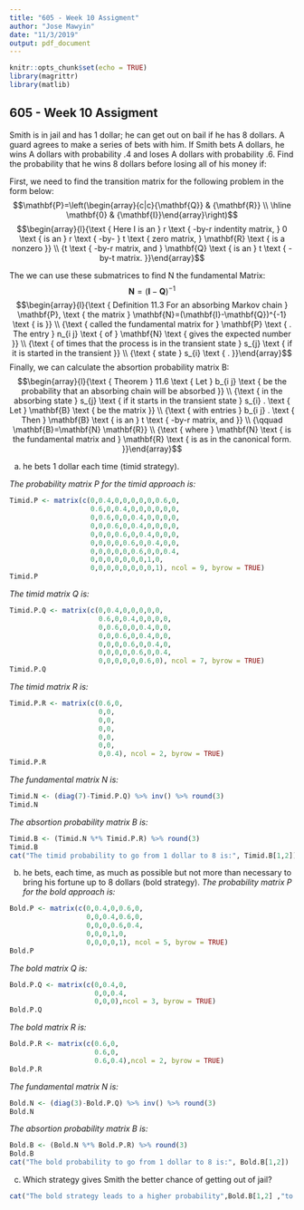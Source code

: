```yaml
---
title: "605 - Week 10 Assigment"
author: "Jose Mawyin"
date: "11/3/2019"
output: pdf_document
---
```


```r
knitr::opts_chunk$set(echo = TRUE)
library(magrittr)
library(matlib)
```

## 605 - Week 10 Assigment
Smith is in jail and has 1 dollar; he can get out on bail if he has 8 dollars.
A guard agrees to make a series of bets with him. If Smith bets A dollars, he wins A dollars with probability .4 and loses A dollars with probability .6.
Find the probability that he wins 8 dollars before losing all of his money if:

First, we need to find the transition matrix for the following problem in the form below:
$$\mathbf{P}=\left(\begin{array}{c|c}{\mathbf{Q}} & {\mathbf{R}} \\ \hline \mathbf{0} & {\mathbf{I}}\end{array}\right)$$
$$\begin{array}{l}{\text { Here I is an } r \text { -by-r indentity matrix, } 0 \text { is an } r \text { -by- } t \text { zero matrix, } \mathbf{R} \text { is a nonzero }} \\ {t \text { -by-r matrix, and } \mathbf{Q} \text { is an } t \text { -by-t matrix. }}\end{array}$$

The we can use these submatrices to find N the fundamental Matrix:
$$\mathbf{N}=(\mathbf{I}-\mathbf{Q})^{-1}$$
$$\begin{array}{l}{\text { Definition 11.3 For an absorbing Markov chain } \mathbf{P}, \text { the matrix } \mathbf{N}=(\mathbf{I}-\mathbf{Q})^{-1} \text { is }} \\ {\text { called the fundamental matrix for } \mathbf{P} \text { . The entry } n_{i j} \text { of } \mathbf{N} \text { gives the expected number }} \\ {\text { of times that the process is in the transient state } s_{j} \text { if it is started in the transient }} \\ {\text { state } s_{i} \text { . }}\end{array}$$
Finally, we can calculate the absortion probability matrix B:
$$\begin{array}{l}{\text { Theorem } 11.6 \text { Let } b_{i j} \text { be the probability that an absorbing chain will be absorbed }} \\ {\text { in the absorbing state } s_{j} \text { if it starts in the transient state } s_{i} . \text { Let } \mathbf{B} \text { be the matrix }} \\ {\text { with entries } b_{i j} . \text { Then } \mathbf{B} \text { is an } t \text { -by-r matrix, and }} \\ {\qquad \mathbf{B}=\mathbf{N} \mathbf{R}} \\ {\text { where } \mathbf{N} \text { is the fundamental matrix and } \mathbf{R} \text { is as in the canonical form. }}\end{array}$$

(a) he bets 1 dollar each time (timid strategy).

*The probability matrix P for the timid approach is:*
```r
Timid.P <- matrix(c(0,0.4,0,0,0,0,0,0.6,0,
                    0.6,0,0.4,0,0,0,0,0,0,
                    0,0.6,0,0,0.4,0,0,0,0,
                    0,0,0.6,0,0.4,0,0,0,0,
                    0,0,0,0.6,0,0.4,0,0,0,
                    0,0,0,0,0.6,0,0.4,0,0,
                    0,0,0,0,0,0.6,0,0,0.4,
                    0,0,0,0,0,0,0,1,0,
                    0,0,0,0,0,0,0,0,1), ncol = 9, byrow = TRUE)
Timid.P
```
*The timid matrix Q is:*
```r
Timid.P.Q <- matrix(c(0,0.4,0,0,0,0,0,
                      0.6,0,0.4,0,0,0,0,
                      0,0.6,0,0,0.4,0,0,
                      0,0,0.6,0,0.4,0,0,
                      0,0,0,0.6,0,0.4,0,
                      0,0,0,0,0.6,0,0.4,
                      0,0,0,0,0,0.6,0), ncol = 7, byrow = TRUE)
Timid.P.Q
```
*The timid matrix R is:*
```r
Timid.P.R <- matrix(c(0.6,0,
                      0,0,
                      0,0,
                      0,0,
                      0,0,
                      0,0,
                      0,0.4), ncol = 2, byrow = TRUE)
Timid.P.R
```

*The fundamental matrix N is:*
```r
Timid.N <- (diag(7)-Timid.P.Q) %>% inv() %>% round(3)
Timid.N
```
*The absortion probability matrix B is:*

```r
Timid.B <- (Timid.N %*% Timid.P.R) %>% round(3)
Timid.B
cat("The timid probability to go from 1 dollar to 8 is:", Timid.B[1,2])
```

(b) he bets, each time, as much as possible but not more than necessary to bring his fortune up to 8 dollars (bold strategy).
*The probability matrix P for the bold approach is:*

```r
Bold.P <- matrix(c(0,0.4,0,0.6,0,
                   0,0,0.4,0.6,0,
                   0,0,0,0.6,0.4,
                   0,0,0,1,0,
                   0,0,0,0,1), ncol = 5, byrow = TRUE)
Bold.P
```
*The bold matrix Q is:*
```r
Bold.P.Q <- matrix(c(0,0.4,0,
                     0,0,0.4,
                     0,0,0),ncol = 3, byrow = TRUE)
Bold.P.Q
```
*The bold matrix R is:*
```r
Bold.P.R <- matrix(c(0.6,0,
                     0.6,0,
                     0.6,0.4),ncol = 2, byrow = TRUE)
Bold.P.R
```
*The fundamental matrix N is:*
```r
Bold.N <- (diag(3)-Bold.P.Q) %>% inv() %>% round(3)
Bold.N
```

*The absortion probability matrix B is:*

```r
Bold.B <- (Bold.N %*% Bold.P.R) %>% round(3)
Bold.B
cat("The bold probability to go from 1 dollar to 8 is:", Bold.B[1,2])
```

(c) Which strategy gives Smith the better chance of getting out of jail?

```r
cat("The bold strategy leads to a higher probability",Bold.B[1,2] ,"to reach 8 dollars starting from 1 dollar. Compared to the lower probability of",Timid.B[1,2] ," for the timid strategy.")
```







